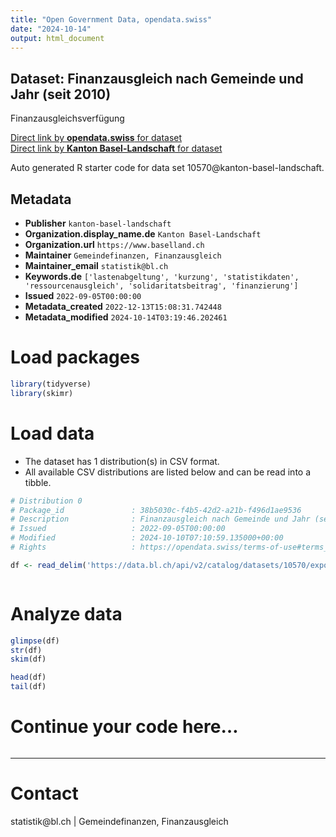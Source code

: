 ```yaml
---
title: "Open Government Data, opendata.swiss"
date: "2024-10-14"
output: html_document
---
```


## Dataset: Finanzausgleich nach Gemeinde und Jahr (seit 2010)

Finanzausgleichsverfügung

[Direct link by **opendata.swiss** for dataset](https://opendata.swiss/de/dataset/finanzausgleich-nach-gemeinde-und-jahr-ab-2010)<br>
[Direct link by **Kanton Basel-Landschaft** for dataset](https://data.bl.ch/explore/dataset/10570/)

Auto generated R starter code for data set 10570@kanton-basel-landschaft.

## Metadata

- **Publisher** `kanton-basel-landschaft`
- **Organization.display_name.de** `Kanton Basel-Landschaft`
- **Organization.url** `https://www.baselland.ch`
- **Maintainer** `Gemeindefinanzen, Finanzausgleich`
- **Maintainer_email** `statistik@bl.ch`
- **Keywords.de** `['lastenabgeltung', 'kurzung', 'statistikdaten', 'ressourcenausgleich', 'solidaritatsbeitrag', 'finanzierung']`
- **Issued** `2022-09-05T00:00:00`
- **Metadata_created** `2022-12-13T15:08:31.742448`
- **Metadata_modified** `2024-10-14T03:19:46.202461`


# Load packages

```r

library(tidyverse)
library(skimr)

```

# Load data

-   The dataset has 1 distribution(s) in CSV format.
-   All available CSV distributions are listed below and can be read into a tibble.

```r

# Distribution 0
# Package_id               : 38b5030c-f4b5-42d2-a21b-f496d1ae9536
# Description              : Finanzausgleich nach Gemeinde und Jahr (seit 2010) (csv)
# Issued                   : 2022-09-05T00:00:00
# Modified                 : 2024-10-10T07:10:59.135000+00:00
# Rights                   : https://opendata.swiss/terms-of-use#terms_by

df <- read_delim('https://data.bl.ch/api/v2/catalog/datasets/10570/exports/csv?use_labels=true')



```

# Analyze data

```r

glimpse(df)
str(df)
skim(df)

head(df)
tail(df)

```

# Continue your code here...

```r

```

------------------------------------------------------------------------

# Contact

statistik@bl.ch | Gemeindefinanzen, Finanzausgleich
